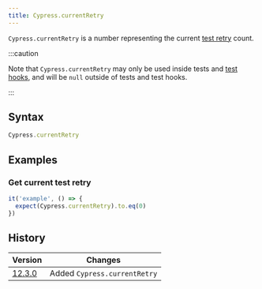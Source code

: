 ```yaml
---
title: Cypress.currentRetry
---
```


`Cypress.currentRetry` is a number representing the current
[test retry](/app/guide/test-retries) count.

:::caution

Note that `Cypress.currentRetry` may only be used inside tests and
[test hooks](/app/core-concepts/writing-and-organizing-tests#Hooks), and will
be `null` outside of tests and test hooks.

:::

## Syntax

```javascript
Cypress.currentRetry
```

## Examples

### Get current test retry

```javascript
it('example', () => {
  expect(Cypress.currentRetry).to.eq(0)
})
```

## History

| Version                                    | Changes                      |
| ------------------------------------------ | ---------------------------- |
| [12.3.0](/app/references/changelog#12-3-0) | Added `Cypress.currentRetry` |
